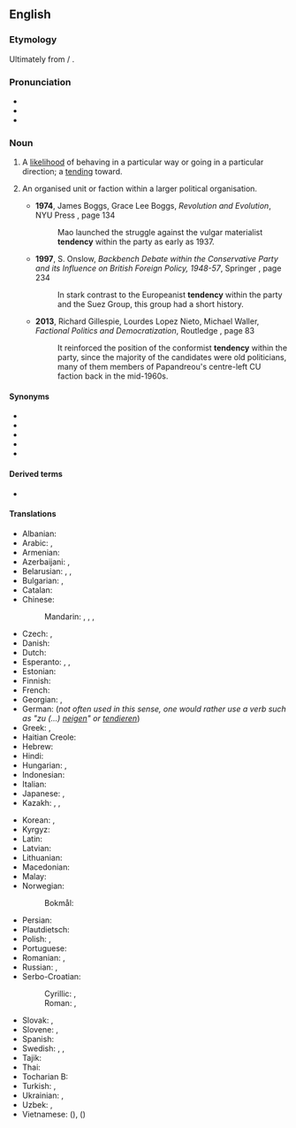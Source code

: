 ==English==

===Etymology===
Ultimately from {{der|en|la|tendere}} / {{m|la|tendō}}.

===Pronunciation===
* {{IPA|en|/ˈtɛndənsi/}}
* {{audio|en|en-us-tendency.ogg|Audio (US)}}
* {{hyph|en|ten|den|cy}}

===Noun===
{{en-noun}}

# A [[likelihood]] of behaving in a particular way or going in a particular direction; a [[tending]] toward.
#: {{ux|en|Denim has a '''tendency''' to fade.}}
#: {{ux|en|I have a '''tendency''' to get bored after the first half an hour of a movie.}}
#: {{ux|en|There's a common '''tendency''' among first-game visitors to a casino to bet overcautiously.}}
# {{lb|en|politics}} An organised unit or faction within a larger political organisation.
#* '''1974''', James Boggs, Grace Lee Boggs, ''Revolution and Evolution'', NYU Press {{ISBN|9780853453536}}, page 134
#*: Mao launched the struggle against the vulgar materialist '''tendency''' within the  party as early as 1937.
#* '''1997''', S. Onslow, ''Backbench Debate within the Conservative Party and its Influence on British Foreign Policy, 1948-57'', Springer {{ISBN|9780230378940}}, page 234
#*: In stark contrast to the Europeanist '''tendency''' within the  party and the Suez Group, this group had a short history.
#* '''2013''', Richard Gillespie, Lourdes Lopez Nieto, Michael Waller, ''Factional Politics and Democratization'', Routledge {{ISBN|9781135243463}}, page 83
#*: It reinforced the position of the conformist '''tendency''' within the party, since the majority of the candidates were old politicians, many of them members of Papandreou&#39;s centre-left CU faction back in the mid-1960s.

====Synonyms====
* {{l|en|inclination}}
* {{l|en|disposition}}
* {{l|en|propensity}}
* {{l|en|penchant}}
* {{l|en|trend}}

====Derived terms====
* {{l|en|multitendency}}

====Translations====
{{trans-top|likelihood of behaving in a particular way}}
* Albanian: {{t+|sq|tendencë|f}}
* Arabic: {{t|ar|مَيْل|m}}, {{t|ar|نَزَعَة|f}}
* Armenian: {{t+|hy|միտում}}
* Azerbaijani: {{t+|az|meyil}}, {{t|az|tendensiya}}
* Belarusian: {{t|be|тэндэ́нцыя|f}}, {{t+|be|схі́льнасць|f}}, {{t|be|нахі́льнасць|f}}
* Bulgarian: {{t+|bg|тенде́нция|f}}, {{t+|bg|скло́нност|f}}
* Catalan: {{t+|ca|tendència|f}}
* Chinese:
*: Mandarin: {{t+|cmn|趨勢}}, {{t+|cmn|趋势|tr=qūshì}}, {{t+|cmn|傾向}}, {{t+|cmn|倾向|tr=qīngxiàng}}
* Czech: {{t+|cs|sklon|m}}, {{t+|cs|tendence|f}}
* Danish: {{t|da|tendens|c}}
* Dutch: {{t+|nl|neiging|f}}
* Esperanto: {{t|eo|emo}}, {{t|eo|inklino}}, {{t|eo|tendenco}}
* Estonian: {{t|et|tendents}}
* Finnish: {{t+|fi|taipumus}}
* French: {{t+|fr|tendance|f}}
* Georgian: {{t|ka|ტენდენცია}}, {{t|ka|მიდრეკილება}}
* German: {{t+|de|Tendenz|f}} (''not often used in this sense, one would rather use a verb such as "zu (...) [[neigen]]" or [[tendieren]]'')
* Greek: {{t+|el|τάση|f}}, {{t+|el|ροπή|f}}
* Haitian Creole: {{t|ht|tandans}}
* Hebrew: {{t+|he|נטייה|f|tr=n'tiyá|alt=נטייה \ נְטִיָּה}}
* Hindi: {{t+|hi|प्रवृत्ति|m}}
* Hungarian: {{t+|hu|irány}}, {{t+|hu|tendencia}}
* Indonesian: {{t+|id|kecenderungan}}
* Italian: {{t+|it|tendenza|f}}
* Japanese: {{t+|ja|傾向|tr=けいこう, keikō}}, {{t+|ja|趨勢|tr=すうせい, sūsei}}
* Kazakh: {{t|kk|нысай}}, {{t+|kk|үрдіс}}, {{t|kk|тенденция}}
{{trans-mid}}
* Korean: {{t+|ko|경향(傾向)}}, {{t+|ko|추세(趨勢)}}
* Kyrgyz: {{t+|ky|тенденция}}
* Latin: {{t|la|prōpensiō|f}}
* Latvian: {{t|lv|tendence|f}}
* Lithuanian: {{t|lt|tendencija|f}}
* Macedonian: {{t|mk|тенденција|f}}
* Malay: {{t+|ms|kecenderungan}}
* Norwegian:
*: Bokmål: {{t+|nb|tendens|m}}
* Persian: {{t+|fa|گرایش|tr=gerâyeš}}
* Plautdietsch: {{t|pdt|Läne|n}}
* Polish: {{t+|pl|tendencja|f}}, {{t+|pl|skłonność|f}}
* Portuguese: {{t+|pt|tendência|f}}
* Romanian: {{t+|ro|tendință|f}}, {{t+|ro|înclinație|f}}
* Russian: {{t+|ru|тенде́нция|f|tr=tɛndɛ́ncija}}, {{t+|ru|скло́нность|f}}
* Serbo-Croatian:
*: Cyrillic: {{t|sh|тендѐнција|f}}, {{t|sh|скло̏но̄ст|f}}
*: Roman: {{t+|sh|tendèncija|f}}, {{t+|sh|sklȍnōst|f}}
* Slovak: {{t|sk|sklon|m}}, {{t|sk|tendencia|f}}
* Slovene: {{t|sl|tendenca|f}}, {{t|sl|nagnjenje|n}}
* Spanish: {{t+|es|tendencia|f}}
* Swedish: {{t+|sv|tendens}}, {{t+|sv|trend}}, {{t+|sv|benägenhet}}
* Tajik: {{t+|tg|майл}}
* Thai: {{t|th|แนวโน้ม}}
* Tocharian B: {{t|txb|rmamñe}}
* Turkish: {{t+|tr|eğilim}}, {{t+|tr|tandans}}
* Ukrainian: {{t|uk|тенде́нція|f}}, {{t|uk|схи́льність|f}}
* Uzbek: {{t+|uz|tendensiya}}, {{t+|uz|mayl}}
* Vietnamese: {{t+|vi|khuynh hướng}} ({{t|vi|傾向}}), {{t+|vi|xu thế}} ({{t|vi|趨勢}})
{{trans-bottom}}